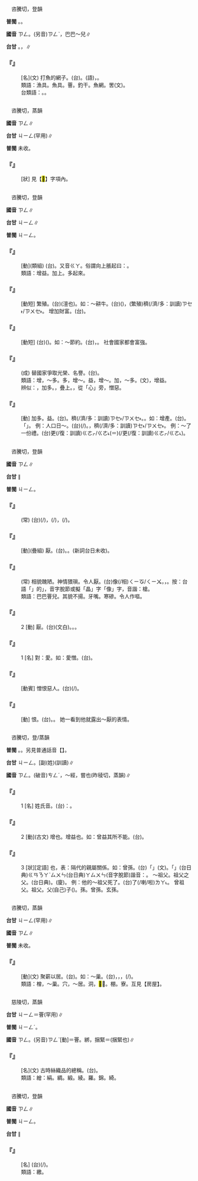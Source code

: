 
=={{ruby|罾|ㄗㄥ}}==

　咨騰切，登韻

'''普閩''' {{ruby|(文)|ㄐㄧㄥ}}。{{ruby|(白)|ㄗㄢ}}。

'''國音''' <rt>ㄗㄥ</rt>。(另音)<rt>ㄗㄥˋ</rt>，巴巴～兒∥

'''台甘''' {{ruby|(文)|ㄐㄧㄥ}}。{{ruby|(語)|ㄗㄢ}}，{{ruby|罾|ㄗㄢ}}{{ruby|仔|ㄚ}}∥

    

==='''『{{ruby|罾|ㄗㄥ}}』'''===
: [名](文) 打魚的網子。(台){{ruby|罾|ㄗㄢ}}。{{ruby|罾|ㄗㄢ}}{{ruby|仔|ㄚ}}(語)，{{ruby|四|ㄒㄧ˪}}{{ruby|角|ㄍㄚㆶ}}{{ruby|形|ㄏㄧㄥˊ}}{{ruby|有|ㄨ˫}}{{ruby|框|ㄎㄧㄥ}}{{ruby|架|ㄍㆤ˪}}{{ruby|丌|ㆤ}}{{ruby|掠|ㄌㄧㄚㆷ ͘}}{{ruby|魚|ㄏㄧˊ/ㄏㄨˊ}}{{ruby|丌|ㆤ}}{{ruby|網|ㆠㄤ˫}}{{ruby|仔|ㄚ}}。
:類語：漁具。魚具。罾。釣干。魚網。罟(文)。
:
:台類語：{{ruby|魚|ㄏㄧˊ/ㄏㄨˊ}}{{ruby|笱|ㄍㄜˊ}}。{{ruby|魚|ㄏㄧˊ/ㄏㄨˊ}}{{ruby|籗|ㄎㄚㆷ}}。
:
    

=={{ruby|磳|ㄗㄥ}}==

　咨騰切，蒸韻

'''國音''' <rt>ㄗㄥ</rt>∥

'''台甘''' <rt>ㄐㄧㄥ</rt>(罕用)∥

'''普閩''' 未收。

    

==='''『{{ruby|<mark>&#xf98ed;</mark>|ㄌㄧㄥˊ}}{{ruby|磳|ㄗㄥ}}』'''===
: [狀] 見【<mark>&#xf98ed;</mark>】字項內。
    

=={{ruby|增|ㄗㄥ}}==

　咨騰切，登韻

'''國音''' <rt>ㄗㄥ</rt>∥

'''台甘''' <rt>ㄐㄧㄥ</rt>∥

'''普閩''' <rt>ㄐㄧㄥ</rt>。

    

==='''『{{ruby|增|ㄗㄥ}}{{ruby|加|ㄐㄧㄚ}}』'''===
: [動](類組) (台){{ruby|增|ㄐㄧㄥ}}{{ruby|加|ㄍㄚ}}。又音{{ruby|：|ㄐㄧㄥ˫}}<rt>ㄍㄚ</rt>。俗謂向上脹起曰：{{ruby|增|ㄐㄧㄥ˫}}。
:類語：增益。加上。多起來。
:
    

==='''『{{ruby|增|ㄗㄥ}}{{ruby|殖|ㄓˊ}}』'''===
: [動短] 繁殖。(台){{ruby|生|ㄙㆥ/ㄒㆪ}}{{ruby|湠|ㄊㄨㆩ˪}}(澶也)。如：～耕牛。(台){{ruby|設|ㄒㄧㄚㆵ}}{{ruby|法|ㄏㄨㄚㆵ}}{{ruby|使|ㄙㄨˋ}}{{ruby|耕|ㄍㄧㄥ}}{{ruby|牛|ㆣㄨˊ}}({{ruby|犁|ㄌㄨㆤˊ/ㄌㆤˊ}}{{ruby|田|ㄘㄢˊ}}{{ruby|用|ㄧㄥ˫/ㄧㆲ˫}}{{ruby|丌|ㆤ}}{{ruby|牛|ㆣㄨˊ}})，{{ruby|湠|ㄊㄨㆩ˪}}(繁殖){{ruby|較|ㄎㄚㆷ}}穧(/濟/多：訓讀)<rt>ㄗㆤ˫/ㄗㄨㆤ˫</rt>。 增加財富。(台){{ruby|大|ㄉㄞ˫}}{{ruby|量|ㄌㄧㆲ˫}}{{ruby|增|ㄐㄧㄥ}}{{ruby|加|ㄍㄚ}}{{ruby|財|ㄗㄞˊ}}{{ruby|物|ㆠㄨㆵ ͘}}。
:
    

==='''『{{ruby|增|ㄗㄥ}}{{ruby|產|ㄔㄢˇ}}』'''===
: [動短] (台){{ruby|增|ㄐㄧㄥ}}{{ruby|加|ㄍㄚ}}{{ruby|生|ㄒㄧㄥ}}{{ruby|產|ㄙㄢˋ}}({{ruby|出|ㄘㄨㆵ}}{{ruby|產|ㄙㄢˋ}}{{ruby|物|ㆠㄨㆵ ͘}}{{ruby|資|ㄗㄨ}})。如：～節約。(台){{ruby|一|ㄐㄧㆵ ͘}}{{ruby|方|ㄏㆲ}}{{ruby|面|ㆠㄧㄢ˫/ㆠㄧㄣ˫}}{{ruby|增|ㄐㄧㄥ}}{{ruby|加|ㄍㄚ}}{{ruby|物|ㆠㄨㆵ ͘}}{{ruby|產|ㄙㄢˋ}}，{{ruby|一|ㄐㄧㆵ ͘}}{{ruby|方|ㄏㆲ}}{{ruby|面|ㆠㄧㄢ˫/ㆠㄧㄣ˫}}{{ruby|儉|ㄎㄧㆰ˫}}{{ruby|約|ㄧㆦㆶ}}。 社會國家都會富強。
    

==='''『{{ruby|為|ㄨㄟˋ}}{{ruby|國|ㄍㄨㄛˊ}}{{ruby|增|ㄗㄥ}}{{ruby|光|ㄍㄨㄤ}}』'''===
: (成) 替國家爭取光榮、名譽。(台){{ruby|為|ㄨㄧ˫}}{{ruby|國|ㄍㆦㆶ}}{{ruby|增|ㄐㄧㄥ}}{{ruby|光|ㄍㆲ}}。
:類語：增，～多。多，增～。益，增～。加，～多。{{ruby|黈|ㄊㄡˇ}}(文)，增益。
:
:辨似：{{ruby|增|ㄗㄥ}}，加多。{{ruby|層|ㄘㄥˊ}}，疊上。{{ruby|憎|ㄗㄥ}}，從「心」旁，憎惡。
:
    

==='''『{{ruby|增|ㄗㄥ}}』'''===
: [動] 加多。益。(台){{ruby|較|ㄎㄚㆷ}}{{ruby|加|ㄍㆤ}}。{{ruby|加|ㄍㆤ}}{{ruby|較|ㄎㄚㆷ}}穧(/濟/多：訓讀)<rt>ㄗㆤ˫/ㄗㄨㆤ˫</rt>。{{ruby|加|ㄍㄚ}}{{ruby|添|ㄊㄧㆰ}}。如：增產。(台){{ruby|增|ㄐㄧㄥ}}{{ruby|加|ㄍㄚ}}{{ruby|生|ㄒㄧㄥ}}{{ruby|產|ㄙㄢˋ}}。{{ruby|俗|ㄒㄧㆦㆶ ͘}}{{ruby|音|ㄧㆬ}}{{ruby|有|ㄨ˫}}「{{ruby|增|ㄐㄧㄥ˫}}{{ruby|產|ㄙㄢˋ}}」。 例：人口日～。(台){{ruby|人|ㆢㄧㄣˊ/ㄌㄧㄣˊ}}{{ruby|口|ㄎㄠˋ}}{{ruby|日|ㆢㄧㆵ ͘/ㄌㄧㆵ ͘}}{{ruby|日|ㆢㄧㆵ ͘/ㄌㄧㆵ ͘}}{{ruby|加|ㄍㆤ}}(/{{ruby|多|ㄗㆤ˫}}){{ruby|起|·ㄎㄧˋ}}{{ruby|來|·ㄌㄞˊ}}。{{ruby|一|ㄐㄧㆵ ͘}}{{ruby|日|ㆢㄧㆵ ͘/ㄌㄧㆵ ͘}}{{ruby|仔|ㄚ}}{{ruby|一|ㄐㄧㆵ ͘}}{{ruby|日|ㆢㄧㆵ ͘/ㄌㄧㆵ ͘}}，{{ruby|一|ㄧㆵ}}{{ruby|直|ㄉㄧㆵ ͘}}穧(/濟/多：訓讀)<rt>ㄗㆤ˫/ㄗㄨㆤ˫</rt>{{ruby|起|·ㄎㄧˋ}}{{ruby|來|·ㄌㄞˊ}}。 例：～了一份禮。(台)更(/復：訓讀)<rt>ㄍㄜㆷ/ㄍㄜ˪</rt>{{ruby|添|ㄊㄧㆰ}}(＝{{ruby|增|ㄐㄧㄥ}}{{ruby|加|ㄍㄚ}}){{ruby|一|ㄐㄧㆵ ͘}}{{ruby|份|ㄏㄨㄣ˫}}{{ruby|禮|ㄌㆤˋ}}{{ruby|品|ㄆㄧㄣˋ}}(/更(/復：訓讀)<rt>ㄍㄜㆷ/ㄍㄜ˪</rt>{{ruby|加|ㄍㄚ}}{{ruby|添|ㄊㄧㆰ}}{{ruby|一|ㄐㄧㆵ ͘}}{{ruby|份|ㄏㄨㄣ˫}}{{ruby|禮|ㄌㆤˋ}}{{ruby|品|ㄆㄧㄣˋ}})。
    

=={{ruby|憎|ㄗㄥ}}==

　咨騰切，登韻

'''國音''' <rt>ㄗㄥ</rt>∥

'''台甘''' {{ruby|(文)|ㄐㄧㄥ}}∥

'''普閩''' <rt>ㄐㄧㄥ</rt>。

    

==='''『{{ruby|愛|ㄞˋ}}{{ruby|憎|ㄗㄥ}}{{ruby|分|ㄈㄣ}}{{ruby|明|ㄇㄧㄥˊ}}』'''===
: (常) (台){{ruby|疼|ㄊㄧㆩ˪}}{{ruby|著|ㄉㄧㄜㆷ}}(/{{ruby|都|ㄉㄜ˫}}){{ruby|是|ㄒㄧ˫}}{{ruby|疼|ㄊㄧㆩ˪}}，{{ruby|怨|ㄨㄢ˪}}{{ruby|著|ㄉㄧㄜㆷ}}(/{{ruby|都|ㄉㄜ˫}}){{ruby|是|ㄒㄧ˫}}{{ruby|怨|ㄨㄢ˪}}，{{ruby|兩|ㄋㆭ˫}}{{ruby|項|ㄏㄤ˫}}{{ruby|攏|ㄌㆲˋ}}{{ruby|真|ㄐㄧㄣ}}{{ruby|分|ㄏㄨㄣ}}{{ruby|明|ㆠㄧㄥˊ}}(/{{ruby|清|ㄑㄧㄥ}}{{ruby|楚|ㄘㄜˋ}})。
    

==='''『{{ruby|憎|ㄗㄥ}}{{ruby|惡|ㄨˋ}}』'''===
: [動](疊組) 厭{{ruby|惡|ㄨˋ}}。(台){{ruby|<mark>&#xffb5d;</mark>|ㆣㆤˊ}}。{{ruby|無|ㆠㄜˊ}}{{ruby|愛|ㄞ˪}}。{{ruby|討|ㄊㄜˋ}}{{ruby|厭|ㄧㄚ˪}}(新詞台日未收)。
    

==='''『{{ruby|面|ㄇㄧㄢˋ}}{{ruby|目|ㄇㄨˋ}}{{ruby|可|ㄎㄜˇ}}{{ruby|憎|ㄗㄥ}}』'''===
: (常) 相貌醜陋。神情猥瑣。令人厭{{ruby|惡|ㄨˋ}}。(台){{ruby|歹|ㄆㄞˋ/ㄆㆮˋ}}{{ruby|面|ㆠㄧㄣ˫}}像(/相)<rt>ㄑㄧㆧ/ㄑㄧㆫ</rt>，{{ruby|表|ㄅㄧㄠˋ}}{{ruby|情|ㄐㄧㄥˊ}}{{ruby|下|ㄏㄚ˫}}{{ruby|作|ㄗㄜㆷ}}，{{ruby|真|ㄐㄧㄣ}}{{ruby|<mark>&#xffb5d;</mark>|ㆣㆤˊ}}{{ruby|人|·ㄌㄤˊ}}。按：台語「{{ruby|面|ㆠㄧㄣ˫}}{{ruby|槍|ㄑㄧㆫ}}」的{{ruby|「|ㄑㄧㆫ}}」，音字脫節或擬「晶」字「像」字，音諧：槍。
:類語：巴巴罾兒。其貌不揚。{{ruby|齜|ㄗ}}牙{{ruby|咧|ㄌㄧㄝˇ}}嘴。寒磣。令人作嘔。
:
    

==='''『{{ruby|憎|ㄗㄥ}}』'''===
:2  [動] 厭{{ruby|惡|ㄨˋ}}。(台){{ruby|厭|ㄧㆰ˪}}{{ruby|惡|ㆧ˪}}(文白)。{{ruby|惡|ㆦ˪/ㆧ˪}}。{{ruby|怨|ㄨㄢ˪}}{{ruby|恨|ㄏㄧㄣ˫/ㄏㄨㄣ˫}}。
    

==='''『{{ruby|憎|ㄗㄥ}}』'''===
:1  [名] 對：愛。如：愛憎。(台){{ruby|疼|ㄊㄧㆩ˪}}{{ruby|痛|ㄊㄤ˪}}{{ruby|及|ㄍㄚㆴ}}{{ruby|怨|ㄨㄢ˪}}{{ruby|恨|ㄏㄨㄣ˫/ㄏㄧㄣ˫}}。
    

==='''『{{ruby|憎|ㄗㄥ}}{{ruby|惡|ㄜˋ}}』'''===
: [動賓] 憎恨惡人。(台){{ruby|<mark>&#xffb5d;</mark>|ㆣㆤˊ}}(/{{ruby|無|ㆠㄜˊ}}{{ruby|愛|ㄞ˪}}){{ruby|歹|ㄆㄞˋ/ㄆㆮˋ}}{{ruby|人|ㄌㄤˊ}}。
    

==='''『{{ruby|憎|ㄗㄥ}}{{ruby|恨|ㄏㄣˋ}}』'''===
: [動] 恨{{ruby|惡|ㄨˋ}}。(台){{ruby|<mark>&#xffb5d;</mark>|ㆣㆤˊ}}。{{ruby|怨|ㄨㄢ˪}}。 她一看到他就露出～厭{{ruby|惡|ㄨˋ}}的表情。
    

=={{ruby|曾|ㄗㄥ}}==

　咨騰切，登/蒸韻

'''普閩''' {{ruby|(文)|ㄐㄧㄥ}}。{{ruby|(白)|ㄗㄢ}}。另見普通話音【{{ruby|曾|ㄘㄥˊ}}】。

'''台甘''' <rt>ㄐㄧㄥ</rt>。[副{{ruby|]|ㄐㄧㄥˊ}}{{ruby|。|ㄗㄢ}}(姓)(訓讀){{ruby|。|ㆠㄚㆵ}}∥

'''國音''' <rt>ㄗㄥ</rt>。(破音)<rt>ㄘㄥˊ</rt>，～經，嘗也(昨稜切，蒸韻)∥

    

==='''『{{ruby|曾|ㄗㄥ}}』'''===
:1  [名] 姓氏音。(台){{ruby|姓|ㄒㄧㄥ˪}}{{ruby|氏|ㄒㄧ˫}}{{ruby|音|ㄧㆬ}}：{{ruby|曾|ㄗㄢ}}。
    

==='''『{{ruby|曾|ㄗㄥ}}』'''===
:2  [動](古文) 增也。增益也。如：曾益其所不能。(台){{ruby|增|ㄐㄧㄥ}}{{ruby|加|ㄍㄚ}}{{ruby|伊|ㄧ}}{{ruby|所|ㄙㆦˋ}}{{ruby|<mark>&#xffa45;</mark>|ㆠㆤ˫/ㆠㄨㆤ˫}}{{ruby|曉|ㄏㄧㄠˋ/ㄏㄧㄤˋ}}{{ruby|丌|ㆤ}}。
    

==='''『{{ruby|曾|ㄗㄥ}}』'''===
:3  [狀][定語] {{ruby|重|ㄔㄨㄥˊ}}也，表：隔代的親屬關係。如：曾孫。(台){{ruby|孫|ㄙㄨㄣ}}{{ruby|丌|ㆤ}}{{ruby|囝|ㄍㆩˋ/ㄍㄧㆩˋ}}{{ruby|是|ㄒㄧ˫}}「{{ruby|曾|ㄗㄢ}}{{ruby|孫|ㄙㄨㄣ}}」(文)。{{ruby|俗|ㄒㄧㆦㆶ ͘}}{{ruby|稱|ㄑㄧㄥ}}「{{ruby|囝|ㄍㆩˋ}}{{ruby|仔|ㄋㄚˋ}}{{ruby|孫|ㄙㄨㄣ}}」(台日典)<rt>ㄍㄢ</rt><rt>ㄋㄚˋ</rt><rt>ㄙㄨㄣ</rt>(台日典){{ruby|。|ㄍㄢˋ}}<rt>ㄚ</rt><rt>ㄙㄨㄣ</rt>(音字脫節)諧音：{{ruby|橄|ㄍㆩ}}{{ruby|欖|ㄋㄚˋ}}{{ruby|孫|ㄙㄨㄣ}}。 ～祖父。祖父之父。(台日典){{ruby|阿|ㄚ}}{{ruby|祖|ㄗㆦˋ}}。(廈){{ruby|安|ㄢˋ}}{{ruby|祖|ㄗㆦˋ}}。 例：他的～祖父死了。(台){{ruby|<mark>&#xffad9;</mark>|ㄧㄣ}}{{ruby|阿|ㄚ}}{{ruby|祖|ㄗㆦˋ}}{{ruby|死|ㄒㄧˋ}}了(/喇/啦)<rt>ㄌㄚ˪</rt>。 曾祖父。祖父。父(自己)子({{ruby|囝|ㄍㄧㆩˋ}})。孫。曾孫。玄孫。
    

=={{ruby|橧|ㄗㄥ}}==

　咨騰切，蒸韻

'''台甘''' <rt>ㄐㄧㄥ</rt>(罕用)∥

'''國音''' <rt>ㄗㄥ</rt>∥

'''普閩''' 未收。

    

==='''『{{ruby|橧|ㄗㄥ}}』'''===
: [動](文) 聚薪以居。(台){{ruby|疊|ㄊㄧㄚㆴ ͘}}{{ruby|柴|ㄘㄚˊ}}{{ruby|作|ㄗㄜ˪}}{{ruby|住|ㄗㄨ˫}}{{ruby|所|ㄙㆦˋ}}。如：～巢。(台){{ruby|古|ㄍㆦˋ}}{{ruby|早|ㄗㄚˋ}}{{ruby|未|ㆠㆤ˫/ㆠㄨㆤ˫}}{{ruby|有|ㄨ˫}}{{ruby|宮|ㄍㄧㆲ}}{{ruby|室|ㄒㄧㆤㆶ}}{{ruby|房|ㄅㄤˊ}}{{ruby|屋|ㆦㆶ}}{{ruby|時|ㄒㄧˊ}}，{{ruby|人|ㄌㄤˊ}}{{ruby|疊|ㄊㄧㄚㆴ ͘}}{{ruby|柴|ㄘㄚˊ}}{{ruby|踮|ㄉㄧㆰ˪}}{{ruby|樹|ㄑㄧㄨ˫}}{{ruby|頂|ㄉㄧㄥˋ}}，{{ruby|像|ㄑㄧㆧ˫/ㄑㄧㆫ˫}}{{ruby|鳥|ㄐㄧㄠˋ}}{{ruby|仔|ㄚ}}{{ruby|巢|ㄗㄠˊ/ㄒㄧㄨ˫}}，{{ruby|熱|ㆡㄨㄚㆷ ͘/ㄌㄨㄚㆷ ͘}}{{ruby|天|ㄊㆪ}}{{ruby|著|ㄉㄧㄜㆷ}}(/{{ruby|都|ㄉㄜ˫}}){{ruby|準|ㄗㄨㄣˋ}}{{ruby|作|ㄗㄜㆷ}}{{ruby|住|ㄗㄨ˫}}{{ruby|所|ㄙㆦˋ}}。
:類語：橧，～巢。穴，～居。洞，<mark>&#xf974d;</mark>～。棚。寮。互見【房屋】。
:
    

=={{ruby|繒|ㄗㄥ}}==

　慈陵切，蒸韻

'''台甘''' <rt>ㄐㄧㄥ</rt>{{ruby|。|ㄐㄧㄥ˫}}＝罾(罕用)∥

'''普閩''' <rt>ㄐㄧㄥˊ</rt>。

'''國音''' <rt>ㄗㄥ</rt>。(另音)<rt>ㄗㄥˋ</rt>[動]＝罾。綁，捆緊＝{{ruby|罾|ㄗㄥˋ}}(捆緊也)∥

    

==='''『{{ruby|繒|ㄗㄥ}}』'''===
: [名](文) 古時絲織品的總稱。(台){{ruby|古|ㄍㆦˋ}}{{ruby|早|ㄗㄚˋ}}{{ruby|綢|ㄉㄧㄨˊ}}{{ruby|緞|ㄉㄨㄢ˫}}{{ruby|丌|ㆤ}}{{ruby|總|ㄗㆲˋ}}{{ruby|名|ㄇㄧㄚˊ}}。
:類語：繒：絹。綢。緞。綾。羅。錦。綺。
:
    

=={{ruby|矰|ㄗㄥ}}==

　咨騰切，登韻

'''國音''' <rt>ㄗㄥ</rt>∥

'''普閩''' <rt>ㄐㄧㄥ</rt>。

'''台甘''' {{ruby|(文)|ㄐㄧㄥ}}∥

    

==='''『{{ruby|矰|ㄗㄥ}}』'''===
: [名] (台){{ruby|古|ㄍㆦˋ}}{{ruby|早|ㄗㄚˋ}}{{ruby|射|ㄒㄧㄚ˫}}{{ruby|鳥|ㄐㄧㄠˋ}}{{ruby|用|ㄧㆲ˫/ㄧㄥ˫}}{{ruby|丌|ㆤ}}{{ruby|有|ㄨ˫}}{{ruby|結|ㄍㄚㆵ}}(/{{ruby|縛|ㄅㄚㆶ ͘}}){{ruby|絲|ㄒㄧ}}{{ruby|線|ㄙㄨㆩ˪}}{{ruby|丌|ㆤ}}{{ruby|箭|ㄐㆪ˪}}。
:類語：繳。
:
    
